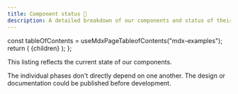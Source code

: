 ```yaml
---
title: Component status 🚀
description: A detailed breakdown of our components and status of their implementation.
---
```



<!-- vale off -->

  const tableOfContents = useMdxPageTableofContents("mdx-examples");
  return (
    <Layout
      description="A detailed breakdown of our components and the status of their implementation."
      title="Component status 🚀"
      tableOfContents={tableOfContents}
    >
      {children}
    </Layout>
  );
};

<!-- vale on -->

This listing reflects the current state of our components.

The individual phases don't directly depend on one another.
The design or documentation could be published before development.

<ComponentStatusList />
